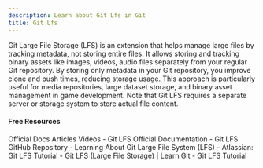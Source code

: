 ```yaml
---
description: Learn about Git Lfs in Git
title: Git Lfs
---
```


Git Large File Storage (LFS) is an extension that helps manage large files by tracking metadata, not storing entire files. It allows storing and tracking binary assets like images, videos, audio files separately from your regular Git repository. By storing only metadata in your Git repository, you improve clone and push times, reducing storage usage. This approach is particularly useful for media repositories, large dataset storage, and binary asset management in game development. Note that Git LFS requires a separate server or storage system to store actual file content.


#### Free Resources

<Tabs defaultValue="official">
<TabsList>
<TabsTrigger value="official">Official Docs</TabsTrigger>
<TabsTrigger value="article">Articles</TabsTrigger>
<TabsTrigger value="video">Videos</TabsTrigger>
</TabsList>

<TabsContent value="official">
- <Link href="https://git-lfs.com">Git LFS Official Documentation</Link>
- <Link href="https://github.com/git-lfs/git-lfs">Git LFS GitHub Repository</Link>
</TabsContent>
<TabsContent value="article">
- <Link href="https://medium.com/swlh/learning-about-git-large-file-system-lfs-72e0c86cfbaf">Learning About Git Large File System (LFS)</Link>
- <Link href="https://www.atlassian.com/git/tutorials/git-lfs">Atlassian: Git LFS Tutorial</Link>
</TabsContent>
<TabsContent value="video">
- <Link href="https://www.youtube.com/watch?v=jXsvFfksvd0">Git LFS (Large File Storage) | Learn Git</Link>
- <Link href="https://www.youtube.com/watch?v=uLR1RNqJ1Mw">Git LFS Tutorial</Link>
</TabsContent>
</Tabs>